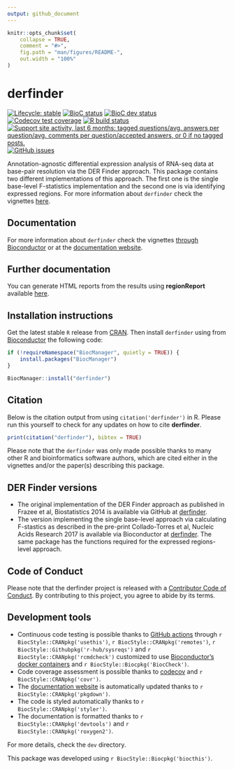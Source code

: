 ```yaml
---
output: github_document
---
```


<!-- README.md is generated from README.Rmd. Please edit that file -->

```r
knitr::opts_chunk$set(
    collapse = TRUE,
    comment = "#>",
    fig.path = "man/figures/README-",
    out.width = "100%"
)
```

# derfinder

<!-- badges: start -->
[![Lifecycle: stable](https://img.shields.io/badge/lifecycle-stable-brightgreen.svg)](https://www.tidyverse.org/lifecycle/#stable)
[![BioC status](http://www.bioconductor.org/shields/build/release/bioc/derfinder.svg)](https://bioconductor.org/checkResults/release/bioc-LATEST/derfinder)
[![BioC dev status](http://www.bioconductor.org/shields/build/devel/bioc/derfinder.svg)](https://bioconductor.org/checkResults/devel/bioc-LATEST/derfinder)
[![Codecov test coverage](https://codecov.io/gh/lcolladotor/derfinder/branch/master/graph/badge.svg)](https://codecov.io/gh/lcolladotor/derfinder?branch=master)
[![R build status](https://github.com/lcolladotor/derfinder/workflows/R-CMD-check-bioc/badge.svg)](https://github.com/lcolladotor/derfinder/actions)
[![Support site activity, last 6 months: tagged questions/avg. answers per question/avg. comments per question/accepted answers, or 0 if no tagged posts.](http://www.bioconductor.org/shields/posts/derfinder.svg)](https://support.bioconductor.org/t/derfinder/)
[![GitHub issues](https://img.shields.io/github/issues/lcolladotor/derfinder)](https://github.com/lcolladotor/derfinder/issues)
<!-- badges: end -->

Annotation-agnostic differential expression analysis of RNA-seq data at base-pair resolution via the DER Finder approach. This package contains two different implementations of this approach. The first one is the single base-level F-statistics implementation and the second one is via identifying expressed regions. For more information about `derfinder` check the vignettes [here](http://www.bioconductor.org/packages/derfinder).

## Documentation

For more information about `derfinder` check the vignettes [through Bioconductor](http://bioconductor.org/packages/derfinder) or at the [documentation website](http://lcolladotor.github.io/derfinder).

## Further documentation

You can generate HTML reports from the results using __regionReport__ 
available [here](https://github.com/lcolladotor/regionReport).

## Installation instructions

Get the latest stable `R` release from [CRAN](http://cran.r-project.org/). Then install `derfinder` using from [Bioconductor](http://bioconductor.org/) the following code:

```r
if (!requireNamespace("BiocManager", quietly = TRUE)) {
    install.packages("BiocManager")
}

BiocManager::install("derfinder")
```

## Citation

Below is the citation output from using `citation('derfinder')` in R. Please 
run this yourself to check for any updates on how to cite __derfinder__.

```r
print(citation("derfinder"), bibtex = TRUE)
```

Please note that the `derfinder` was only made possible thanks to many other R and bioinformatics software authors, which are cited either in the vignettes and/or the paper(s) describing this package.

## DER Finder versions

* The original implementation of the DER Finder approach as published in Frazee et al, Biostatistics 2014 is available via GitHub at [derfinder](https://github.com/leekgroup/derfinder).
* The version implementing the single base-level approach via calculating F-stastics as described in the pre-print Collado-Torres et al, Nucleic Acids Research 2017 is available via Bioconductor at [derfinder](http://bioconductor.org/packages/derfinder). The same package has the functions required for the expressed regions-level approach.

## Code of Conduct
  
Please note that the derfinder project is released with a [Contributor Code of Conduct](https://contributor-covenant.org/version/2/0/CODE_OF_CONDUCT.html). By contributing to this project, you agree to abide by its terms.

## Development tools

* Continuous code testing is possible thanks to [GitHub actions](https://www.tidyverse.org/blog/2020/04/usethis-1-6-0/)  through `r BiocStyle::CRANpkg('usethis')`, `r BiocStyle::CRANpkg('remotes')`, `r BiocStyle::Githubpkg('r-hub/sysreqs')` and `r BiocStyle::CRANpkg('rcmdcheck')` customized to use [Bioconductor's docker containers](https://www.bioconductor.org/help/docker/) and `r BiocStyle::Biocpkg('BiocCheck')`.
* Code coverage assessment is possible thanks to [codecov](https://codecov.io/gh) and `r BiocStyle::CRANpkg('covr')`.
* The [documentation website](http://lcolladotor.github.io/derfinder) is automatically updated thanks to `r BiocStyle::CRANpkg('pkgdown')`.
* The code is styled automatically thanks to `r BiocStyle::CRANpkg('styler')`.
* The documentation is formatted thanks to `r BiocStyle::CRANpkg('devtools')` and `r BiocStyle::CRANpkg('roxygen2')`.

For more details, check the `dev` directory.

This package was developed using `r BiocStyle::Biocpkg('biocthis')`.
